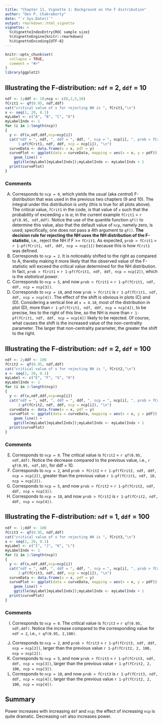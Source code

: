 ```yaml
---
title: "Chapter 11, Vignette 1: Background on the F distribution"
author: "Dev P. Chakraborty"
date: "`r Sys.Date()`"
output: rmarkdown::html_vignette
vignette: >
  %\VignetteIndexEntry{ROC sample size}
  %\VignetteEngine{knitr::rmarkdown}
  %\VignetteEncoding{UTF-8}
---
```


```r
knitr::opts_chunk$set(
  collapse = TRUE,
  comment = "#>"
)
library(ggplot2)
```

## Illustrating the F-distribution: `ndf` = 2, `ddf` = 10

```r
ndf <- 2;ddf <- 10;ncp <- c(0,2,5,10)
fCrit1 <- qf(0.95, ndf,ddf)
cat("critical value of x for rejecting NH is ", fCrit1,"\n")
x <- seq(1, 20, 0.1)
myLabel <- c("A", "B", "C", "D")
myLabelIndx <- 1
for (i in 1:length(ncp))
{
  y <- df(x,ndf,ddf,ncp=ncp[i])
  cat("ndf = ", ndf, ", ddf = ", ddf, ", ncp = ", ncp[i], ", prob > fCrit1 = ", 
      1-pf(fCrit1, ndf, ddf, ncp = ncp[i]), "\n")
  curveData <- data.frame(x = x, pdf = y)
  curvePlot <- ggplot(data = curveData, mapping = aes(x = x, y = pdf)) + 
    geom_line() +
    ggtitle(myLabel[myLabelIndx]);myLabelIndx <- myLabelIndx + 1
  print(curvePlot)
}
```             

### Comments

(A) Corresponds to `ncp = 0`, which yields the usual (aka *central*) F-distribution that was used in the previous two chapters (9 and 10). The integral under this distribution is unity (this is true for all plots above). The critical value, `fCrit1` in the code, is that value of `x` such that the probability of exceeding `x` is $\alpha$; in the current example `fCrit1` = `r qf(0.95, ndf,ddf)`. Notice the use of the quantile function `qf()` to determine this value, also that the default value of `ncp`, namely zero, is used; specifically, one does not pass a 4th argument to `qf()`. **The decision rule for rejecting the NH uses the NH distribution of the F-statistic**, i.e., reject the NH if F >= `fCrit1`. As expected, `prob > fCrit1` = `r 1-pf(fCrit1, ndf, ddf, ncp = ncp[1])` because this is how `fCrit1` was defined. 
(B) Corresponds to `ncp = 2`. It is noticeably shifted to the right as compared to A, thereby making it more likely that the observed value of the F-statistic will exceed the critical value determined for the NH distribution. In fact, `prob > fCrit1` = `r 1-pf(fCrit1, ndf, ddf, ncp = ncp[2])`, which is the *statistical power*. 
(C) Corresponds to `ncp = 5`, and now `prob > fCrit1` = `r 1-pf(fCrit1, ndf, ddf, ncp = ncp[3])`. 
(D) Corresponds to `ncp = 10`, and now `prob > fCrit1` is  `r 1-pf(fCrit1, ndf, ddf, ncp = ncp[4])`. 
The effect of the shift is obvious in plots (C) and (D). Considering a vertical line at `x = 4.10`, most of the distribution in plot (D), more than `r 1-pf(fCrit1, ndf, ddf, ncp = ncp[4])`, to be precise, lies to the right of this line, so the NH is more than `r 1-pf(fCrit1, ndf, ddf, ncp = ncp[4])` likely to be rejected. Of course, what causes the shift is the increased value of the non-centrality parameter. The larger that non-centrality parameter, the greater the shift to the right.

## Illustrating the F-distribution: `ndf` = 2, `ddf` = 100

```r
ndf <- 2;ddf <- 100
fCrit2 <- qf(0.95, ndf,ddf)
cat("critical value of x for rejecting NH is ", fCrit2,"\n")
x <- seq(1, 20, 0.1)
myLabel <- c("E", "F", "G", "H")
myLabelIndx <- 1
for (i in 1:length(ncp))
{
  y <- df(x,ndf,ddf,ncp=ncp[i])
  cat("ndf = ", ndf, ", ddf = ", ddf, ", ncp = ", ncp[i], ", prob > fCrit2 = ", 
      1-pf(fCrit2, ndf, ddf, ncp = ncp[i]), "\n")
  curveData <- data.frame(x = x, pdf = y)
  curvePlot <- ggplot(data = curveData, mapping = aes(x = x, y = pdf)) + 
    geom_line() +
    ggtitle(myLabel[myLabelIndx]);myLabelIndx <- myLabelIndx + 1
  print(curvePlot)
}
```             

### Comments

(E) Corresponds to `ncp = 0`. The critical value is `fCrit2` = `r qf(0.95, ndf,ddf)`. Notice the decrease compared to the previous value, i.e., `r qf(0.95, ndf,10)`, for ddf = 10. 
(F) Corresponds to `ncp = 2`, and `prob > fCrit2` = `r 1-pf(fCrit2, ndf, ddf, ncp = ncp[2])`, greater than the previous value `r 1-pf(fCrit1, ndf, 10, ncp = ncp[2])`. 
(G) Corresponds to `ncp = 5`, and now `prob > fCrit2` = `r 1-pf(fCrit2, ndf, ddf, ncp = ncp[3])`. 
(H) Corresponds to `ncp = 10`, and now `prob > fCrit2` is  `r 1-pf(fCrit2, ndf, ddf, ncp = ncp[4])`. 

## Illustrating the F-distribution: `ndf` = 1, `ddf` = 100

```r
ndf <- 1;ddf <- 100
fCrit3 <- qf(0.95, ndf,ddf)
cat("critical value of x for rejecting NH is ", fCrit3,"\n")
x <- seq(1, 20, 0.1)
myLabel <- c("I", "J", "K", "L")
myLabelIndx <- 1
for (i in 1:length(ncp))
{
  y <- df(x,ndf,ddf,ncp=ncp[i])
  cat("ndf = ", ndf, ", ddf = ", ddf, ", ncp = ", ncp[i], ", prob > fCrit3 = ", 
      1-pf(fCrit3, ndf, ddf, ncp = ncp[i]), "\n")
  curveData <- data.frame(x = x, pdf = y)
  curvePlot <- ggplot(data = curveData, mapping = aes(x = x, y = pdf)) + 
    geom_line() +
    ggtitle(myLabel[myLabelIndx]);myLabelIndx <- myLabelIndx + 1
  print(curvePlot)
}
```             

### Comments

(I) Corresponds to `ncp = 0`. The critical value is `fCrit3` = `r qf(0.95, ndf,ddf)`. Notice the increase compared to the corresponding value for `ndf = 2`, i.e., `r qf(0.95, 2,100)`.
(J) Corresponds to `ncp = 2`, and `prob > fCrit3` = `r 1-pf(fCrit3, ndf, ddf, ncp = ncp[2])`, larger than the previous value `r 1-pf(fCrit2, 2, 100, ncp = ncp[2])`. 
(K) Corresponds to `ncp = 5`, and now `prob > fCrit3` = `r 1-pf(fCrit3, ndf, ddf, ncp = ncp[3])`, larger than the previous value `r 1-pf(fCrit2, 2, 100, ncp = ncp[3])`. 
(L) Corresponds to `ncp = 10`, and now `prob > fCrit3` is  `r 1-pf(fCrit3, ndf, ddf, ncp = ncp[4])`, larger than the previous value `r 1-pf(fCrit2, 2, 100, ncp = ncp[4])`. 

## Summary
Power increases with increasing `ddf` and `ncp`; the effect of increasing `ncp` is quite dramatic. Decreasing `ndf` also increases power. 